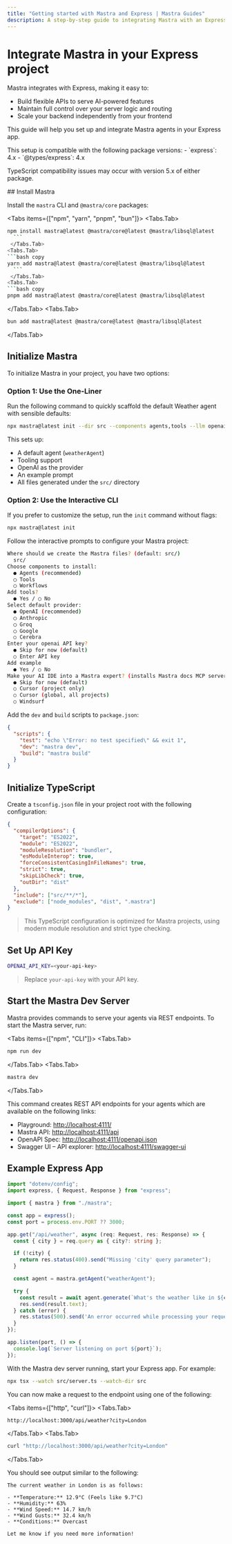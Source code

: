 ```yaml
---
title: "Getting started with Mastra and Express | Mastra Guides"
description: A step-by-step guide to integrating Mastra with an Express backend.
---
```



# Integrate Mastra in your Express project

Mastra integrates with Express, making it easy to:

- Build flexible APIs to serve AI-powered features
- Maintain full control over your server logic and routing
- Scale your backend independently from your frontend

This guide will help you set up and integrate Mastra agents in your Express app.

<Callout type="warning">
This setup is compatible with the following package versions:
- `express`: 4.x
- `@types/express`: 4.x

TypeScript compatibility issues may occur with version 5.x of either package.
</Callout>

<Steps>
## Install Mastra

Install the `mastra` CLI and `@mastra/core` packages:

<Tabs items={["npm", "yarn", "pnpm", "bun"]}>
  <Tabs.Tab>
  ```bash copy
npm install mastra@latest @mastra/core@latest @mastra/libsql@latest
    ```
   </Tabs.Tab>
  <Tabs.Tab>
  ```bash copy
yarn add mastra@latest @mastra/core@latest @mastra/libsql@latest
    ```
   </Tabs.Tab>
  <Tabs.Tab>
  ```bash copy
pnpm add mastra@latest @mastra/core@latest @mastra/libsql@latest
  ```
  </Tabs.Tab>
<Tabs.Tab>
  ```bash copy
bun add mastra@latest @mastra/core@latest @mastra/libsql@latest
  ```
  </Tabs.Tab>
</Tabs>

## Initialize Mastra

To initialize Mastra in your project, you have two options:

### Option 1: Use the One-Liner

Run the following command to quickly scaffold the default Weather agent with sensible defaults:

```bash
npx mastra@latest init --dir src --components agents,tools --llm openai --example
```
This sets up:

- A default agent (`weatherAgent`)
- Tooling support
- OpenAI as the provider
- An example prompt
- All files generated under the `src/` directory

### Option 2: Use the Interactive CLI

If you prefer to customize the setup, run the `init` command without flags:

```bash copy
npx mastra@latest init
```

Follow the interactive prompts to configure your Mastra project:

```bash
Where should we create the Mastra files? (default: src/)
  src/
Choose components to install:
  ● Agents (recommended)
  ◯ Tools
  ◯ Workflows
Add tools?
  ● Yes / ◯ No
Select default provider:
  ● OpenAI (recommended)
  ◯ Anthropic
  ◯ Groq
  ◯ Google
  ○ Cerebra
Enter your openai API key?
  ● Skip for now (default)
  ○ Enter API key
Add example
  ● Yes / ○ No
Make your AI IDE into a Mastra expert? (installs Mastra docs MCP server)
  ● Skip for now (default)
  ○ Cursor (project only)
  ○ Cursor (global, all projects)
  ○ Windsurf
```

Add the `dev` and `build` scripts to `package.json`:

```json filename="package.json"
{
  "scripts": {
    "test": "echo \"Error: no test specified\" && exit 1",
    "dev": "mastra dev",
    "build": "mastra build"
  }
}
```

## Initialize TypeScript

Create a `tsconfig.json` file in your project root with the following configuration:

```json filename="tsconfig.json" copy
{
  "compilerOptions": {
    "target": "ES2022",
    "module": "ES2022",
    "moduleResolution": "bundler",
    "esModuleInterop": true,
    "forceConsistentCasingInFileNames": true,
    "strict": true,
    "skipLibCheck": true,
    "outDir": "dist"
  },
  "include": ["src/**/*"],
  "exclude": ["node_modules", "dist", ".mastra"]
}
```

> This TypeScript configuration is optimized for Mastra projects, using modern module resolution and strict type checking.

## Set Up API Key

```bash filename=".env" copy
OPENAI_API_KEY=<your-api-key>
```
> Replace `your-api-key` with your API key.

## Start the Mastra Dev Server

Mastra provides commands to serve your agents via REST endpoints. To start the Mastra server, run:

<Tabs items={["npm", "CLI"]}>
  <Tabs.Tab>
  ```bash copy
  npm run dev
   ```
   </Tabs.Tab>
  <Tabs.Tab>
  ```bash copy
  mastra dev
   ```
   </Tabs.Tab>
</Tabs>

This command creates REST API endpoints for your agents which are available on the following links:

- Playground: [http://localhost:4111/](http://localhost:4111/)
- Mastra API: [http://localhost:4111/api](http://localhost:4111/api)
- OpenAPI Spec: [http://localhost:4111/openapi.json](http://localhost:4111/openapi.json)
- Swagger UI – API explorer: [http://localhost:4111/swagger-ui](http://localhost:4111/swagger-ui)

## Example Express App

```typescript filename="src/server.ts" showLineNumbers copy
import "dotenv/config";
import express, { Request, Response } from "express";

import { mastra } from "./mastra";

const app = express();
const port = process.env.PORT ?? 3000;

app.get("/api/weather", async (req: Request, res: Response) => {
  const { city } = req.query as { city?: string };

  if (!city) {
    return res.status(400).send("Missing 'city' query parameter");
  }

  const agent = mastra.getAgent("weatherAgent");

  try {
    const result = await agent.generate(`What's the weather like in ${city}?`);
    res.send(result.text);
  } catch (error) {
    res.status(500).send('An error occurred while processing your request');
  }
});

app.listen(port, () => {
  console.log(`Server listening on port ${port}`);
});
```

With the Mastra dev server running, start your Express app. For example:

```bash
npx tsx --watch src/server.ts --watch-dir src
```

You can now make a request to the endpoint using one of the following:

<Tabs items={["http", "curl"]}>
  <Tabs.Tab>
  ```bash copy
  http://localhost:3000/api/weather?city=London
   ```
   </Tabs.Tab>
  <Tabs.Tab>
  ```bash copy
  curl "http://localhost:3000/api/weather?city=London"
   ```
   </Tabs.Tab>
</Tabs>

You should see output similar to the following:

```plaintext
The current weather in London is as follows:

- **Temperature:** 12.9°C (Feels like 9.7°C)
- **Humidity:** 63%
- **Wind Speed:** 14.7 km/h
- **Wind Gusts:** 32.4 km/h
- **Conditions:** Overcast

Let me know if you need more information!
```
</Steps>
